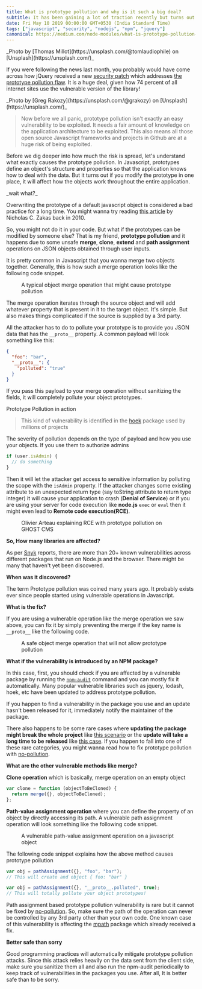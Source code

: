 ```yaml
---
title: What is prototype pollution and why is it such a big deal?
subtitle: It has been gaining a lot of traction recently but turns out it's been actually there since the dawn of Javascript
date: Fri May 10 2019 00:00:00 GMT+0530 (India Standard Time)
tags: ["javascript", "security", "nodejs", "npm", "jquery"]
canonical: https://medium.com/node-modules/what-is-prototype-pollution-and-why-is-it-such-a-big-deal-2dd8d89a93c
---
```



<PostImage src="/pollution.webp" alt="prototype-pollution">
  _Photo by [Thomas Millot](https://unsplash.com/@tomlaudiophile) on
  [Unsplash](https://unsplash.com/)_
</PostImage>

If you were following the news last month, you probably would have come across how jQuery received a new [security patch](https://blog.jquery.com/2019/04/) which addresses [the prototype pollution flaw](https://security.snyk.io/vuln/SNYK-JS-JQUERY-174006). It is a huge deal, given how 74 percent of all internet sites use the vulnerable version of the library!

<PostImage src="/js-book.jpg" alt="js-book">
  _Photo by [Greg Rakozy](https://unsplash.com/@grakozy) on
  [Unsplash](https://unsplash.com/)_
</PostImage>

> Now before we all panic, prototype pollution isn't exactly an easy vulnerability to be exploited. It needs a fair amount of knowledge on the application architecture to be exploited. This also means all those open source Javascript frameworks and projects in Github are at a huge risk of being exploited.

Before we dig deeper into how much the risk is spread, let's understand what exactly causes the prototype pollution. In Javascript, prototypes define an object's structure and properties so that the application knows how to deal with the data. But it turns out if you modify the prototype in one place, it will affect how the objects work throughout the entire application.

<PostImage src="/prototype-pollution-code.png" alt="vulnerable-code">
  _wait what?_
</PostImage>

Overwriting the prototype of a default javascript object is considered a bad practice for a long time. You might wanna try reading [this article](https://humanwhocodes.com/blog/2010/03/02/maintainable-javascript-dont-modify-objects-you-down-own/) by Nicholas C. Zakas back in 2010.

So, you might not do it in your code. But what if the prototypes can be modified by someone else? That is my friend, **prototype pollution** and it happens due to some unsafe **merge**, **clone**, **extend** and **path assignment** operations on JSON objects obtained through user inputs.

It is pretty common in Javascript that you wanna merge two objects together. Generally, this is how such a merge operation looks like the following code snippet.

<figure>
  <div className="not-prose">
    <script
      src="https://gist.github.com/DaniAkash/b3d7159fddcff0a9ee035bd10e34b277.js"
      data-astro-rerun
    ></script>
  </div>
  <figcaption>
    A typical object merge operation that might cause prototype pollution
  </figcaption>
</figure>

The merge operation iterates through the source object and will add whatever property that is present in it to the target object. It's simple. But also makes things complicated if the source is supplied by a 3rd party.

All the attacker has to do to pollute your prototype is to provide you JSON data that has the `__proto__` property. A common payload will look something like this:

```json
{
  "foo": "bar",
  "__proto__": {
    "polluted": "true"
  }
}
```

If you pass this payload to your merge operation without sanitizing the fields, it will completely pollute your object prototypes.

<PostImage src="/prototype-pollution-example.webp" alt="vulnerability-example">
  Prototype Pollution in action
</PostImage>

> This kind of vulnerability is identified in the [hoek](https://security.snyk.io/vuln/npm:hoek:20180212) package used by millions of projects

The severity of pollution depends on the type of payload and how you use your objects. If you use them to authorize admins

```js
if (user.isAdmin) {
  // do something
}
```

Then it will let the attacker get access to sensitive information by polluting the scope with the `isAdmin` property. If the attacker changes some existing attribute to an unexpected return type (say toString attribute to return type integer) it will cause your application to crash (**Denial of Service**) or if you are using your server for code execution like **node.js** `exec` or `eval` then it might even lead to **Remote code execution(RCE)**.

<figure className="flex flex-col items-center justify-center">
  <YoutubeEmbed src="https://www.youtube.com/watch?v=LUsiFV3dsK8" />
  <figcaption>
    Olivier Arteau explaining RCE with prototype pollution on GHOST CMS
  </figcaption>
</figure>

**So, How many libraries are affected?**

As per [Snyk](https://snyk.io/) reports, there are more than 20+ known vulnerabilities across different packages that run on Node.js and the browser. There might be many that haven't yet been discovered.

**When was it discovered?**

The term Prototype pollution was coined many years ago. It probably exists ever since people started using vulnerable operations in Javascript.

**What is the fix?**

If you are using a vulnerable operation like the merge operation we saw above, you can fix it by simply preventing the merge if the key name is `__proto__` like the following code.

<figure>
  <div className="not-prose">
    <script
      src="https://gist.github.com/DaniAkash/02f2e9e01232370172a98eca532900de.js"
      data-astro-rerun
    ></script>
  </div>
  <figcaption>
    A safe object merge operation that will not allow prototype pollution
  </figcaption>
</figure>

**What if the vulnerability is introduced by an NPM package?**

In this case, first, you should check if you are affected by a vulnerable package by running the [`npm-audit`](https://docs.npmjs.com/cli/v10/commands/npm-audit) command and you can mostly fix it automatically. Many popular vulnerable libraries such as jquery, lodash, hoek, etc have been updated to address prototype pollution.

If you happen to find a vulnerability in the package you use and an update hasn't been released for it, immediately notify the maintainer of the package.

There also happens to be some rare cases where **updating the package might break the whole project** like [this scenario](https://stackoverflow.com/questions/50564246/is-hoek-prototype-pollution-vulnerable-for-firebase-package) or the **update will take a long time to be released** like [this case](https://stackoverflow.com/questions/51696923/fixing-npm-install-vulnerabilities-manually-gulp-sass-node-sass). If you happen to fall into one of these rare categories, you might wanna read how to fix prototype pollution with [no-pollution](https://www.npmjs.com/package/no-pollution).

**What are the other vulnerable methods like merge?**

**Clone operation** which is basically, merge operation on an empty object

```js
var clone = function (objectToBeCloned) {
  return merge({}, objectToBeCloned);
};
```

**Path-value assignment operation** where you can define the property of an object by directly accessing its path. A vulnerable path assignment operation will look something like the following code snippet.

<figure>
  <div className="not-prose">
    <script
      src="https://gist.github.com/DaniAkash/46a6a2e8858795d0a9a78299e06807d5.js"
      data-astro-rerun
    ></script>
  </div>
  <figcaption>
    A vulnerable path-value assignment operation on a javascript object
  </figcaption>
</figure>

The following code snippet explains how the above method causes prototype pollution

```js
var obj = pathAssignment({}, "foo", "bar");
// This will create and object { foo: "bar" }

var obj = pathAssignment({}, "__proto__.polluted", true);
// This will totally pollute your object prototypes!
```

Path assignment based prototype pollution vulnerability is rare but it cannot be fixed by [no-pollution](https://www.npmjs.com/package/no-pollution). So, make sure the path of the operation can never be controlled by any 3rd party other than your own code. One known case of this vulnerability is affecting the [mpath](https://security.snyk.io/vuln/SNYK-JS-MPATH-72672) package which already received a fix.

**Better safe than sorry**

Good programming practices will automatically mitigate prototype pollution attacks. Since this attack relies heavily on the data sent from the client side, make sure you sanitize them all and also run the npm-audit periodically to keep track of vulnerabilities in the packages you use. After all, It is better safe than to be sorry.
